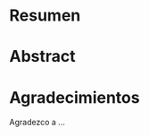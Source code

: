 # Resumen {.unnumbered}

# Abstract {.unnumbered}

# Agradecimientos {.unnumbered}




Agradezco a ...



